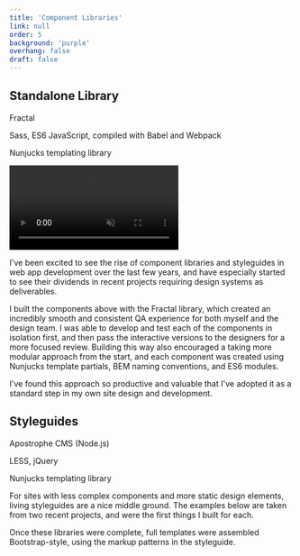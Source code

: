 ```yaml
---
title: 'Component Libraries'
link: null
order: 5
background: 'purple'
overhang: false
draft: false
---
```




<PostColumn>

<Markdown>

## Standalone Library

</Markdown>

<Stack>
  <List>
    <ListItem>
      <p>
        <Link to="https://fractal.build">Fractal</Link>
      </p>
    </ListItem>
    <ListItem>
      <p>Sass, ES6 JavaScript, compiled with Babel and Webpack</p>
    </ListItem>
    <ListItem>
      <p>Nunjucks templating library</p>
    </ListItem>
  </List>
</Stack>

<Browser>
  <Video autoPlay loop muted>
    <source src={videoMP4Integrity} type="video/mp4" />
  </Video>
</Browser>

<Markdown>

I've been excited to see the rise of component libraries and styleguides in web app development over the last few years, and have especially started to see their dividends in recent projects requiring design systems as deliverables.

I built the components above with the <Link to="https://fractal.build">Fractal</Link> library, which created an incredibly smooth and consistent QA experience for both myself and the design team. I was able to develop and test each of the components in isolation first, and then pass the interactive versions to the designers for a more focused review. Building this way also encouraged a taking more modular approach from the start, and each component was created using Nunjucks template partials, BEM naming conventions, and ES6 modules.

I've found this approach so productive and valuable that I've adopted it as a standard step in my own site design and development.

</Markdown>

<Markdown>

## Styleguides

</Markdown>

<Stack>
  <List>
    <ListItem>
      <p>
        <Link to="https://apostrophecms.org">Apostrophe CMS</Link> (Node.js)
      </p>
    </ListItem>
    <ListItem>
      <p>LESS, jQuery</p>
    </ListItem>
    <ListItem>
      <p>Nunjucks templating library</p>
    </ListItem>
  </List>
</Stack>

<Markdown>

For sites with less complex components and more static design elements, living styleguides are a nice middle ground. The examples below are taken from two recent projects, and were the first things I built for each.

Once these libraries were complete, full templates were assembled Bootstrap-style, using the markup patterns in the styleguide.

</Markdown>

<Browser description="A responsive, living styleguide created for Roxborough, Philadelphia">
  <Still
    src={imageDesktopRoxborough}
    alt="Screenshot: A living styleguide for Roxborough, Philadelphia"
  />
</Browser>

<Browser description="A responsive, living styleguide created for The Green Program">
  <Still
    src={imageDesktopGreenProgram}
    alt="Screenshot: A living styleguide for The Green Program"
  />
</Browser>

</PostColumn>
